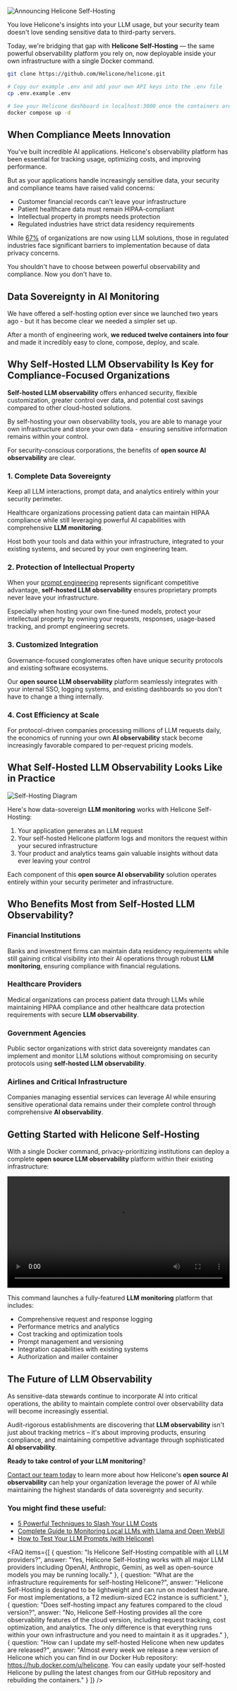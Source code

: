 ![Announcing Helicone Self-Hosting](/static/blog/self-hosting-launch/thumbanail.webp)

You love Helicone's insights into your LLM usage, but your security team doesn't love sending sensitive data to third-party servers.

Today, we're bridging that gap with **Helicone Self-Hosting** — the same powerful observability platform you rely on, now deployable inside your own infrastructure with a single Docker command.

```bash
git clone https://github.com/Helicone/helicone.git

# Copy our example .env and add your own API keys into the .env file
cp .env.example .env

# See your Helicone dashboard in localhost:3000 once the containers are up!
docker compose up -d
```

## **When Compliance Meets Innovation**

You've built incredible AI applications. Helicone's observability platform has been essential for tracking usage, optimizing costs, and improving performance.

But as your applications handle increasingly sensitive data, your security and compliance teams have raised valid concerns:

- Customer financial records can't leave your infrastructure
- Patient healthcare data must remain HIPAA-compliant
- Intellectual property in prompts needs protection
- Regulated industries have strict data residency requirements

While [67%](https://springsapps.com/knowledge/large-language-model-statistics-and-numbers-2024) of organizations are now using LLM solutions, those in regulated industries face significant barriers to implementation because of data privacy concerns.

You shouldn't have to choose between powerful observability and compliance. Now you don't have to.

## Data Sovereignty in AI Monitoring

We have offered a self-hosting option ever since we launched two years ago - but it has become clear we needed a simpler set up.

After a month of engineering work, **we reduced twelve containers into four** and made it incredibly easy to clone, compose, deploy, and scale.

<CallToAction
  title="Helicone's Cloud is HIPAA, SOC 2, and GDPR-Compliant"
  description="Keep your LLM data entirely within your infrastructure while gaining comprehensive observability with Helicone."
  primaryButtonText="Compare plans"
  primaryButtonLink="https://www.helicone.ai/pricing"
  secondaryButtonText="15-minute compliance consultation"
  secondaryButtonLink="https://www.helicone.ai/contact"
/>

## Why Self-Hosted LLM Observability Is Key for Compliance-Focused Organizations

**Self-hosted LLM observability** offers enhanced security, flexible customization, greater control over data, and potential cost savings compared to other cloud-hosted solutions.

By self-hosting your own observability tools, you are able to manage your own infrastructure and store your own data - ensuring sensitive information remains within your control.

For security-conscious corporations, the benefits of **open source AI observability** are clear.

### 1. Complete Data Sovereignty

Keep all LLM interactions, prompt data, and analytics entirely within your security perimeter.

Healthcare organizations processing patient data can maintain HIPAA compliance while still leveraging powerful AI capabilities with comprehensive **LLM monitoring**.

Host both your tools and data within your infrastructure, integrated to your existing systems, and secured by your own engineering team.

### 2. Protection of Intellectual Property

When your [prompt engineering](https://www.helicone.ai/blog/prompt-engineering-tools) represents significant competitive advantage, **self-hosted LLM observability** ensures proprietary prompts never leave your infrastructure.

Especially when hosting your own fine-tuned models, protect your intellectual property by owning your requests, responses, usage-based tracking, and prompt engineering secrets.

### 3. Customized Integration

Governance-focused conglomerates often have unique security protocols and existing software ecosystems.

Our **open source LLM observability** platform seamlessly integrates with your internal SSO, logging systems, and existing dashboards so you don't have to change a thing internally.

### 4. Cost Efficiency at Scale

For protocol-driven companies processing millions of LLM requests daily, the economics of running your own **AI observability** stack become increasingly favorable compared to per-request pricing models.

## What Self-Hosted LLM Observability Looks Like in Practice

![Self-Hosting Diagram](/static/blog/self-hosting-launch/self-hosting.webp)

Here's how data-sovereign **LLM monitoring** works with Helicone Self-Hosting:

1. Your application generates an LLM request
2. Your self-hosted Helicone platform logs and monitors the request within your secured infrastructure
3. Your product and analytics teams gain valuable insights without data ever leaving your control

Each component of this **open source AI observability** solution operates entirely within your security perimeter and infrastructure.

## Who Benefits Most from Self-Hosted LLM Observability?

### Financial Institutions

Banks and investment firms can maintain data residency requirements while still gaining critical visibility into their AI operations through robust **LLM monitoring**, ensuring compliance with financial regulations.

### Healthcare Providers

Medical organizations can process patient data through LLMs while maintaining HIPAA compliance and other healthcare data protection requirements with secure **LLM observability**.

### Government Agencies

Public sector organizations with strict data sovereignty mandates can implement and monitor LLM solutions without compromising on security protocols using **self-hosted LLM observability**.

### Airlines and Critical Infrastructure

Companies managing essential services can leverage AI while ensuring sensitive operational data remains under their complete control through comprehensive **AI observability**.

## Getting Started with Helicone Self-Hosting

With a single Docker command, privacy-prioritizing institutions can deploy a complete **open source LLM observability** platform within their existing infrastructure:

<video width="100%" controls autoplay loop>
  <source
    src="/static/blog/self-hosting-launch/sh-console-demo.mp4"
    type="video/mp4"
  />
  Your browser does not support the video tag.
</video>

This command launches a fully-featured **LLM monitoring** platform that includes:

- Comprehensive request and response logging
- Performance metrics and analytics
- Cost tracking and optimization tools
- Prompt management and versioning
- Integration capabilities with existing systems
- Authorization and mailer container

## The Future of LLM Observability

As sensitive-data stewards continue to incorporate AI into critical operations, the ability to maintain complete control over observability data will become increasingly essential.

Audit-rigorous establishments are discovering that **LLM observability** isn't just about tracking metrics – it's about improving products, ensuring compliance, and maintaining competitive advantage through sophisticated **AI observability**.

**Ready to take control of your LLM monitoring**?

[Contact our team today](https://www.helicone.ai/contact) to learn more about how Helicone's **open source AI observability** can help your organization leverage the power of AI while maintaining the highest standards of data sovereignty and security.

### You might find these useful:
- <a href="https://www.helicone.ai/blog/slash-llm-cost" target="_blank" rel="noopener">5 Powerful Techniques to Slash Your LLM Costs</a>
- <a href="https://www.helicone.ai/blog/monitoring-local-llms" target="_blank" rel="noopener">Complete Guide to Monitoring Local LLMs with Llama and Open WebUI</a>
- <a href="https://www.helicone.ai/blog/test-your-llm-prompts" target="_blank" rel="noopener">How to Test Your LLM Prompts (with Helicone)</a>

<FAQ items={[
  {
    question: "Is Helicone Self-Hosting compatible with all LLM providers?",
    answer: "Yes, Helicone Self-Hosting works with all major LLM providers including OpenAI, Anthropic, Gemini, as well as open-source models you may be running locally."
  },
  {
    question: "What are the infrastructure requirements for self-hosting Helicone?",
    answer: "Helicone Self-Hosting is designed to be lightweight and can run on modest hardware. For most implementations, a T2 medium-sized EC2 instance is sufficient."
  },
  {
    question: "Does self-hosting impact any features compared to the cloud version?",
    answer: "No, Helicone Self-Hosting provides all the core observability features of the cloud version, including request tracking, cost optimization, and analytics. The only difference is that everything runs within your own infrastructure and you need to maintain it as it upgrades."
  },
  {
    question: "How can I update my self-hosted Helicone when new updates are released?",
    answer: "Almost every week we release a new version of Helicone which you can find in our Docker Hub repository: https://hub.docker.com/u/helicone. You can easily update your self-hosted Helicone by pulling the latest changes from our GitHub repository and rebuilding the containers."
  }
]} />

<CallToAction
  title="Deploy Helicone Self-Hosting Today"
  description="Keep your LLM data entirely within your infrastructure while gaining comprehensive observability."
  primaryButtonText="Get started"
  primaryButtonLink="https://docs.helicone.ai/getting-started/self-host/overview"
  secondaryButtonText="Talk to an expert"
  secondaryButtonLink="https://www.helicone.ai/contact"
/>

<Questions />
